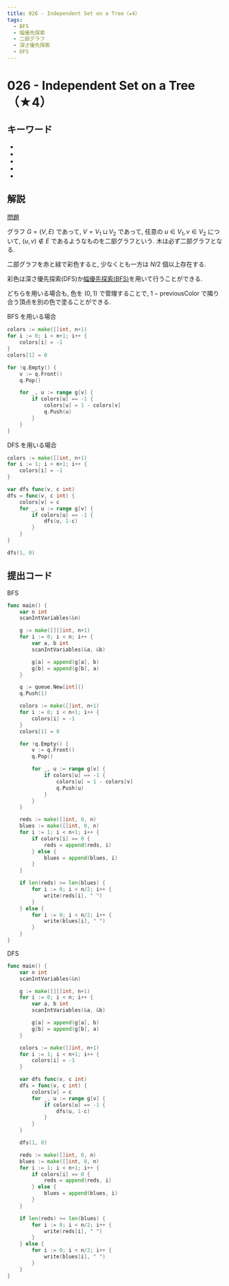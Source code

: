 ```yaml
---
title: 026 - Independent Set on a Tree（★4）
tags:
  - BFS
  - 幅優先探索
  - 二部グラフ
  - 深さ優先探索
  - DFS
---
```


# 026 - Independent Set on a Tree（★4）

## キーワード


- <Tag tag="BFS" />
- <Tag tag="幅優先探索" />
- <Tag tag="二部グラフ" />
- <Tag tag="深さ優先探索" />
- <Tag tag="DFS" />

## 解説

[問題](https://atcoder.jp/contests/typical90/tasks/typical90_z)

グラフ $G = (V, E)$ であって, $V = V_1 \sqcup V_2$ であって, 任意の $u \in V_1, v \in V_2$ について, $(u, v) \notin E$ であるようなものを二部グラフという. 木は必ず二部グラフとなる.

二部グラフを赤と緑で彩色すると, 少なくとも一方は $N/2$ 個以上存在する.

彩色は深さ優先探索(DFS)か[幅優先探索(BFS)](../algorithm/bfs.md)を用いて行うことができる.

どちらを用いる場合も, 色を $(0, 1)$ で管理することで, $1 - \text{previousColor}$ で隣り合う頂点を別の色で塗ることができる.

BFS を用いる場合

```go
colors := make([]int, n+1)
for i := 0; i < n+1; i++ {
    colors[i] = -1
}
colors[1] = 0

for !q.Empty() {
    v := q.Front()
    q.Pop()

    for _, u := range g[v] {
        if colors[u] == -1 {
            colors[u] = 1 - colors[v]
            q.Push(u)
        }
    }
}
```

DFS を用いる場合

```go
colors := make([]int, n+1)
for i := 1; i < n+1; i++ {
    colors[i] = -1
}

var dfs func(v, c int)
dfs = func(v, c int) {
    colors[v] = c
    for _, u := range g[v] {
        if colors[u] == -1 {
            dfs(u, 1-c)
        }
    }
}

dfs(1, 0)
```

## 提出コード

BFS

```go
func main() {
	var n int
	scanIntVariables(&n)

	g := make([][]int, n+1)
	for i := 0; i < n; i++ {
		var a, b int
		scanIntVariables(&a, &b)

		g[a] = append(g[a], b)
		g[b] = append(g[b], a)
	}

	q := queue.New[int]()
	q.Push(1)

	colors := make([]int, n+1)
	for i := 0; i < n+1; i++ {
		colors[i] = -1
	}
	colors[1] = 0

	for !q.Empty() {
		v := q.Front()
		q.Pop()

		for _, u := range g[v] {
			if colors[u] == -1 {
				colors[u] = 1 - colors[v]
				q.Push(u)
			}
		}
	}

	reds := make([]int, 0, n)
	blues := make([]int, 0, n)
	for i := 1; i < n+1; i++ {
		if colors[i] == 0 {
			reds = append(reds, i)
		} else {
			blues = append(blues, i)
		}
	}

	if len(reds) >= len(blues) {
		for i := 0; i < n/2; i++ {
			write(reds[i], " ")
		}
	} else {
		for i := 0; i < n/2; i++ {
			write(blues[i], " ")
		}
	}
}
```

DFS

```go
func main() {
	var n int
	scanIntVariables(&n)

	g := make([][]int, n+1)
	for i := 0; i < n; i++ {
		var a, b int
		scanIntVariables(&a, &b)

		g[a] = append(g[a], b)
		g[b] = append(g[b], a)
	}

	colors := make([]int, n+1)
	for i := 1; i < n+1; i++ {
		colors[i] = -1
	}

	var dfs func(v, c int)
	dfs = func(v, c int) {
		colors[v] = c
		for _, u := range g[v] {
			if colors[u] == -1 {
				dfs(u, 1-c)
			}
		}
	}

	dfs(1, 0)

	reds := make([]int, 0, n)
	blues := make([]int, 0, n)
	for i := 1; i < n+1; i++ {
		if colors[i] == 0 {
			reds = append(reds, i)
		} else {
			blues = append(blues, i)
		}
	}

	if len(reds) >= len(blues) {
		for i := 0; i < n/2; i++ {
			write(reds[i], " ")
		}
	} else {
		for i := 0; i < n/2; i++ {
			write(blues[i], " ")
		}
	}
}
```

